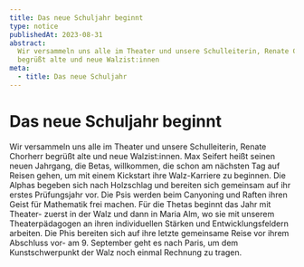 ```yaml
---
title: Das neue Schuljahr beginnt
type: notice
publishedAt: 2023-08-31
abstract:
  Wir versammeln uns alle im Theater und unsere Schulleiterin, Renate Chorherr
  begrüßt alte und neue Walzist:innen
meta:
  - title: Das neue Schuljahr
---
```



# Das neue Schuljahr beginnt

Wir versammeln uns alle im Theater und unsere Schulleiterin, Renate Chorherr
begrüßt alte und neue Walzist:innen. Max Seifert heißt seinen neuen Jahrgang,
die Betas, willkommen, die schon am nächsten Tag auf Reisen gehen, um mit einem
Kickstart ihre Walz-Karriere zu beginnen. Die Alphas begeben sich nach
Holzschlag und bereiten sich gemeinsam auf ihr erstes Prüfungsjahr vor. Die Psis
werden beim Canyoning und Raften ihren Geist für Mathematik frei machen. Für die
Thetas beginnt das Jahr mit Theater- zuerst in der Walz und dann in Maria Alm,
wo sie mit unserem Theaterpädagogen an ihren individuellen Stärken und
Entwicklungsfeldern arbeiten. Die Phis bereiten sich auf ihre letzte gemeinsame
Reise vor ihrem Abschluss vor- am 9. September geht es nach Paris, um dem
Kunstschwerpunkt der Walz noch einmal Rechnung zu tragen.
